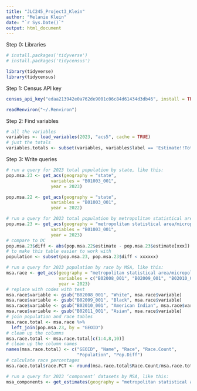 ```yaml
---
title: "JLC245_Project3_Klein"
author: "Melanie Klein"
date: "`r Sys.Date()`"
output: html_document
---
```


Step 0: Libraries
```r
# install.packages('tidyverse')
# install.packages('tidycensus')
```

```r
library(tidyverse)
library(tidycensus)
```

Step 1: Census API key
```r
census_api_key("edaa213942e0a762de9001c06c84d61434d3db46", install = TRUE, overwrite = TRUE)
```

```r
readRenviron("~/.Renviron")
```

Step 2: Find variables
```r
# all the variables
variables <- load_variables(2023, "acs5", cache = TRUE)
# just the totals
variables.totals <- subset(variables, variables$label == 'Estimate!!Total:')
```

Step 3: Write queries
```r
# run a query for 2023 total population by state, like this:
pop.msa.23 <- get_acs(geography = "state",
                 variables = "B01003_001",
                 year = 2023)

pop.msa.22 <- get_acs(geography = "state",
                 variables = "B01003_001",
                 year = 2022)
```

```r
# run a query for 2023 total population by metropolitan statistical area, like this:
pop.msa.23 <- get_acs(geography = "metropolitan statistical area/micropolitan statistical area",
                 variables = "B01003_001",
                 year = 2023)
# compare to DC
pop.msa.23$diff <- abs(pop.msa.22$estimate - pop.msa.23$estimate[xxx])
# to make this table easier to work with
population <- subset(pop.msa.23, pop.msa.23$diff < xxxxxx)
```
```r
# run a query for 2023 population by race by MSA, like this:
msa.race <- get_acs(geography = "metropolitan statistical area/micropolitan statistical area",
                    variables = c("B02008_001", "B02009_001", "B02010_001", "B02011_001"),
                    year = 2023)
# replace with codes with text
msa.race$variable <- gsub("B02008_001", "White", msa.race$variable)
msa.race$variable <- gsub("B02009_001", "Black", msa.race$variable)
msa.race$variable <- gsub("B02010_001", "American Indian", msa.race$variable)
msa.race$variable <- gsub("B02011_001", "Asian", msa.race$variable)
# join population and race tables
msa.race.total <- msa.race %>%
  left_join(pop.msa.23, by = "GEOID")
# clean up the columns
msa.race.total <- msa.race.total[c(1:4,8,10)]
# clean up the column names
names(msa.race.total) <- c("GEOID", "Name", "Race", "Race.Count",
                           "Population", "Pop.Diff")
# calculate race percentages
msa.race.total$race.PCT <- round(msa.race.total$Race.Count/msa.race.total$Population*100,2)
```

```r
# run a query for 2023 ‘component’ datasets by MSA, like this:
msa_components <- get_estimates(geography = "metropolitan statistical area/micropolitan statistical area", product = "components")
```

```r

```

